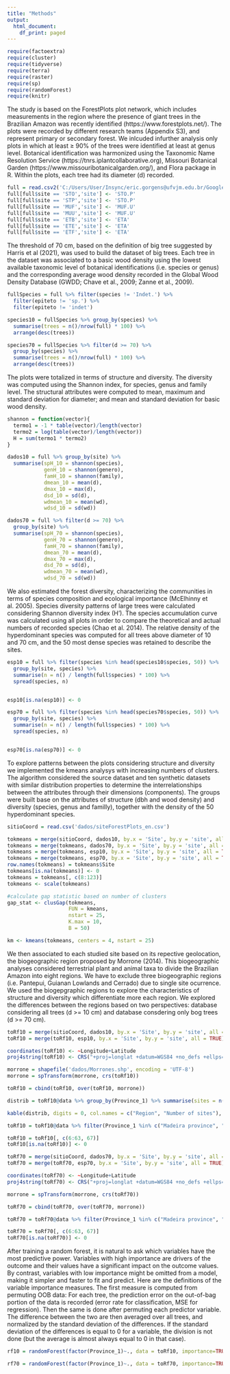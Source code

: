 ```yaml
---
title: "Methods"
output:
  html_document:
    df_print: paged
---
```


```r
require(factoextra)
require(cluster)
require(tidyverse)
require(terra)
require(raster)
require(sp)
require(randomForest)
require(knitr)
```

The study is based on the ForestPlots plot network, which includes measurements in the region where the presence of giant trees in the Brazilian Amazon was recently identified (https://www.forestplots.net/). The plots were recorded by different research teams (Appendix S3), and represent primary or secondary forest. We inlcuded infurther analysis only plots in which at least ≥ 90% of the trees were identified at least at genus level. Botanical identification was harmonized using the Taxonomic Name Resolution Service (https://tnrs.iplantcollaborative.org), Missouri Botanical Garden (https://www.missouribotanicalgarden.org/), and Flora package in R. Within the plots, each tree had its diameter (d) recorded. 

```r
full = read.csv2('C:/Users/User/Insync/eric.gorgens@ufvjm.edu.br/Google Drive/pesquisa/paper e orientações/eba transectos lidar/2022 - Robson - Agrupamento estrutura e diversidade/dados_full_10cm.csv')
full[full$site == 'STO','site'] <- 'STO.P'
full[full$site == 'STP','site'] <- 'STO.P'
full[full$site == 'MUF','site'] <- 'MUF.U'
full[full$site == 'MUU','site'] <- 'MUF.U'
full[full$site == 'ETB','site'] <- 'ETA'
full[full$site == 'ETE','site'] <- 'ETA'
full[full$site == 'ETF','site'] <- 'ETA'

```

The threshold of 70 cm, based on the definition of big tree suggested by Harris et al (2021), was used to build the dataset of big trees. Each tree in the dataset was associated to a basic wood density using the lowest available taxonomic level of botanical identifications (i.e. species or genus) and the corresponding average wood density recorded in the Global Wood Density Database (GWDD; Chave et al., 2009; Zanne et al., 2009).

```r
fullSpecies = full %>% filter(species != 'Indet.') %>%
  filter(epiteto != 'sp.') %>%
  filter(epiteto != 'indet')

species10 = fullSpecies %>% group_by(species) %>%
  summarise(trees = n()/nrow(full) * 100) %>%
  arrange(desc(trees))

species70 = fullSpecies %>% filter(d >= 70) %>%
  group_by(species) %>%
  summarise(trees = n()/nrow(full) * 100) %>%
  arrange(desc(trees))
```

The plots were totalized in terms of structure and diversity. The diversity was computed using the Shannon index, for species, genus and family level. The structural attributes were computed to mean, maximum and standard deviation for diameter; and mean and standard deviation for basic wood density. 


```r
shannon = function(vector){
  termo1 = -1 * table(vector)/length(vector)
  termo2 = log(table(vector)/length(vector))
  H = sum(termo1 * termo2)
}
```

```r
dados10 = full %>% group_by(site) %>%
  summarise(spH_10 = shannon(species),
            genH_10 = shannon(genero),
            famH_10 = shannon(family),
            dmean_10 = mean(d),
            dmax_10 = max(d),
            dsd_10 = sd(d),
            wdmean_10 = mean(wd),
            wdsd_10 = sd(wd))
```

```r
dados70 = full %>% filter(d >= 70) %>%
  group_by(site) %>%
  summarise(spH_70 = shannon(species),
            genH_70 = shannon(genero),
            famH_70 = shannon(family),
            dmean_70 = mean(d),
            dmax_70 = max(d),
            dsd_70 = sd(d),
            wdmean_70 = mean(wd),
            wdsd_70 = sd(wd)) 
```

We also estimated the forest diversity, characterizing the communities in terms of species composition and ecological importance (McElhinny et al. 2005). Species diversity patterns of large trees were calculated considering Shannon diversity index (H'). The species accumulation curve was calculated using all plots in order to compare the theoretical and actual numbers of recorded species (Chao et al. 2014). The relative density of the hyperdominant species was computed for all trees above diameter of 10 and 70 cm, and the 50 most dense species was retained to describe the sites. 

```r
esp10 = full %>% filter(species %in% head(species10$species, 50)) %>%
  group_by(site, species) %>%
  summarise(n = n() / length(full$species) * 100) %>%
  spread(species, n)


esp10[is.na(esp10)] <- 0
```

```r
esp70 = full %>% filter(species %in% head(species70$species, 50)) %>%
  group_by(site, species) %>%
  summarise(n = n() / length(full$species) * 100) %>%
  spread(species, n)


esp70[is.na(esp70)] <- 0
```

To explore patterns between the plots considering structure and diversity we implemented the kmeans analysys with increasing numbers of clusters. The algorithm considered the source dataset and ten synthetic datasets with similar distribution properties to determine the interrelationships between the attributes through their dimensions (components). The groups were built base on the attributes of structure (dbh and wood density) and diversity (species, genus and familly), together with the density of the 50 hyperdominant species.

```r
sitioCoord = read.csv('dados/siteForestPlots_en.csv')
```

```r
tokmeans = merge(sitioCoord, dados10, by.x = 'Site', by.y = 'site', all = TRUE)
tokmeans = merge(tokmeans, dados70, by.x = 'Site', by.y = 'site', all = TRUE)
tokmeans = merge(tokmeans, esp10, by.x = 'Site', by.y = 'site', all = TRUE, suffixes = c(".x","_10"))
tokmeans = merge(tokmeans, esp70, by.x = 'Site', by.y = 'site', all = TRUE, suffixes = c("_10","_70"))
row.names(tokmeans) = tokmeans$Site
tokmeans[is.na(tokmeans)] <- 0
tokmeans = tokmeans[, c(8:123)]
tokmeans <- scale(tokmeans)
```

```r
#calculate gap statistic based on number of clusters
gap_stat <- clusGap(tokmeans,
                    FUN = kmeans,
                    nstart = 25,
                    K.max = 10,
                    B = 50)
```

```r
km <- kmeans(tokmeans, centers = 4, nstart = 25)
```

We then associated to each studied site based on its repective geolocation, the biogeographic region proposed by Morrone (2014). This biogeographic analyses considered terrestrial plant and animal taxa to divide the Brazilian Amazon into eight regions. We have to exclude three biogeographic regions (i.e. Pantepui, Guianan Lowlands and Cerrado) due to single site ocurrence. We used the biogepgraphic regions to explore the characteristics of structure and diversity which differentiate more each region. We explored the differences between the regions based on two perspectives: database considering all trees (d >= 10 cm) and database consdering only bog trees (d >= 70 cm).


```r
toRf10 = merge(sitioCoord, dados10, by.x = 'Site', by.y = 'site', all = TRUE)
toRf10 = merge(toRf10, esp10, by.x = 'Site', by.y = 'site', all = TRUE)
```

```r
coordinates(toRf10) <- ~Longitude+Latitude
proj4string(toRf10) <- CRS("+proj=longlat +datum=WGS84 +no_defs +ellps=WGS84 +towgs84=0,0,0")
```

```r
morrone = shapefile('dados/Morrones.shp', encoding = 'UTF-8')
morrone = spTransform(morrone, crs(toRf10))
```

```r
toRf10 = cbind(toRf10, over(toRf10, morrone))
```

```r
distrib = toRf10@data %>% group_by(Province_1) %>% summarise(sites = n())

kable(distrib, digits = 0, col.names = c("Region", "Number of sites"), caption = 'Number of sites by biogegraphic region proposed by Morrone (2014)')
```

```r
toRf10 = toRf10@data %>% filter(Province_1 %in% c("Madeira province", "Pará province", "Roraima province", "Xingu-Tapajós province", "Rondônia province"))

toRf10 = toRf10[, c(6:63, 67)]
toRf10[is.na(toRf10)] <- 0
```


```r
toRf70 = merge(sitioCoord, dados70, by.x = 'Site', by.y = 'site', all = TRUE)
toRf70 = merge(toRf70, esp70, by.x = 'Site', by.y = 'site', all = TRUE)
```

```r
coordinates(toRf70) <- ~Longitude+Latitude
proj4string(toRf70) <- CRS("+proj=longlat +datum=WGS84 +no_defs +ellps=WGS84 +towgs84=0,0,0")
```

```r
morrone = spTransform(morrone, crs(toRf70))
```

```r
toRf70 = cbind(toRf70, over(toRf70, morrone))
```

```r
toRf70 = toRf70@data %>% filter(Province_1 %in% c("Madeira province", "Pará province", "Roraima province", "Xingu-Tapajós province", "Rondônia province"))

toRf70 = toRf70[, c(6:63, 67)]
toRf70[is.na(toRf70)] <- 0
```

After training a random forest, it is natural to ask which variables have the most predictive power. Variables with high importance are drivers of the outcome and their values have a significant impact on the outcome values. By contrast, variables with low importance might be omitted from a model, making it simpler and faster to fit and predict. Here are the definitions of the variable importance measures. The first measure is computed from permuting OOB data: For each tree, the prediction error on the out-of-bag portion of the data is recorded (error rate for classification, MSE for regression). Then the same is done after permuting each predictor variable. The difference between the two are then averaged over all trees, and normalized by the standard deviation of the differences. If the standard deviation of the differences is equal to 0 for a variable, the division is not done (but the average is almost always equal to 0 in that case).

```r
rf10 = randomForest(factor(Province_1)~., data = toRf10, importance=TRUE, scale = TRUE)
```




```r
rf70 = randomForest(factor(Province_1)~., data = toRf70, importance=TRUE, scale = TRUE)
```



